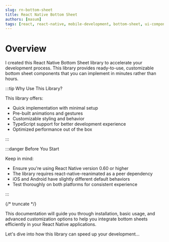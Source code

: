 ```yaml
---
slug: rn-bottom-sheet
title: React Native Bottom Sheet
authors: [masum]
tags: [react, react-native, mobile-development, bottom-sheet, ui-components, javascript]
---
```


# Overview

I created this React Native Bottom Sheet library to accelerate your development process. This library provides ready-to-use, customizable bottom sheet components that you can implement in minutes rather than hours.

:::tip Why Use This Library?

This library offers:
- Quick implementation with minimal setup
- Pre-built animations and gestures
- Customizable styling and behavior
- TypeScript support for better development experience
- Optimized performance out of the box

:::

:::danger Before You Start

Keep in mind:
- Ensure you're using React Native version 0.60 or higher
- The library requires react-native-reanimated as a peer dependency
- iOS and Android have slightly different default behaviors
- Test thoroughly on both platforms for consistent experience

:::

{/* truncate */}

This documentation will guide you through installation, basic usage, and advanced customization options to help you integrate bottom sheets efficiently in your React Native applications.

Let's dive into how this library can speed up your development...

